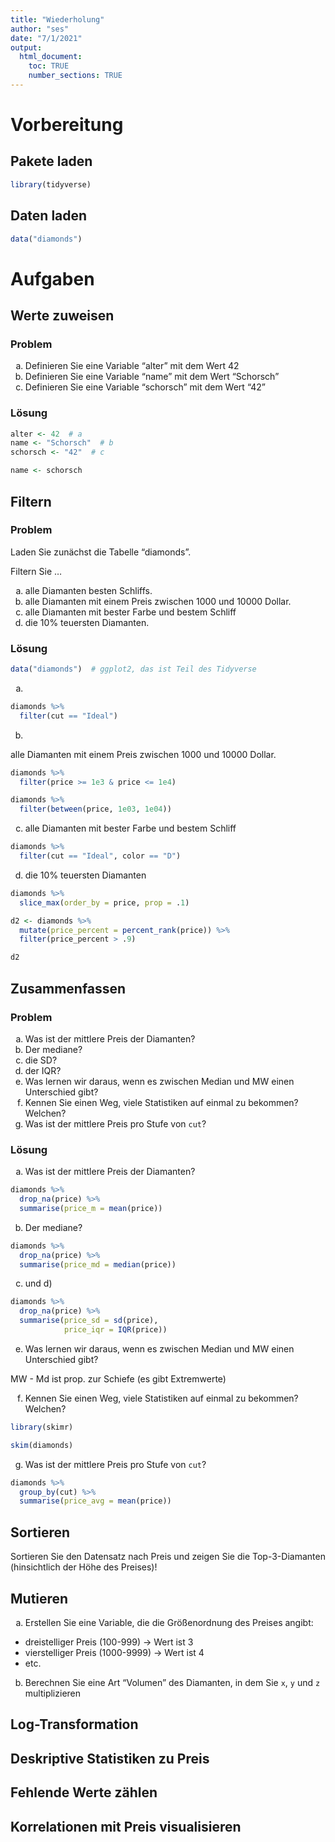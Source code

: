 ```yaml
---
title: "Wiederholung"
author: "ses"
date: "7/1/2021"
output: 
  html_document:
    toc: TRUE
    number_sections: TRUE
---
```






# Vorbereitung

## Pakete laden

```r
library(tidyverse)
```



## Daten laden

```r
data("diamonds")
```



# Aufgaben


## Werte zuweisen


### Problem

a) Definieren Sie eine Variable "alter" mit dem Wert 42
b) Definieren Sie eine Variable "name" mit dem Wert "Schorsch"
c) Definieren Sie eine Variable "schorsch" mit dem Wert "42"


### Lösung




```r
alter <- 42  # a
name <- "Schorsch"  # b
schorsch <- "42"  # c
```


```r
name <- schorsch
```



## Filtern


### Problem

Laden Sie zunächst die Tabelle "diamonds".



Filtern Sie ...

a) alle Diamanten besten Schliffs.
b) alle Diamanten mit einem Preis zwischen 1000 und 10000 Dollar.
c) alle Diamanten mit bester Farbe und bestem Schliff
d) die 10% teuersten Diamanten.


### Lösung

```r
data("diamonds")  # ggplot2, das ist Teil des Tidyverse
```


a)

```r
diamonds %>% 
  filter(cut == "Ideal")
```

b)


 alle Diamanten mit einem Preis zwischen 1000 und 10000 Dollar.
 
```r
diamonds %>% 
  filter(price >= 1e3 & price <= 1e4)
```


```r
diamonds %>% 
  filter(between(price, 1e03, 1e04))
```

 
c) alle Diamanten mit bester Farbe und bestem Schliff


```r
diamonds %>% 
  filter(cut == "Ideal", color == "D")
```



d) die 10% teuersten Diamanten

```r
diamonds %>% 
  slice_max(order_by = price, prop = .1)
```

```r
d2 <- diamonds %>% 
  mutate(price_percent = percent_rank(price)) %>% 
  filter(price_percent > .9)

d2
```



## Zusammenfassen



### Problem

a) Was ist der mittlere Preis der Diamanten?
b) Der mediane?
c) die SD?
d) der IQR?
e) Was lernen wir daraus, wenn es zwischen Median und MW einen Unterschied gibt?
f) Kennen Sie einen Weg, viele Statistiken auf einmal zu bekommen? Welchen?
g) Was ist der mittlere Preis pro Stufe von `cut`?



### Lösung

a) Was ist der mittlere Preis der Diamanten?


```r
diamonds %>% 
  drop_na(price) %>% 
  summarise(price_m = mean(price))
```

b) Der mediane?




```r
diamonds %>% 
  drop_na(price) %>% 
  summarise(price_md = median(price))
```


c) und d)




```r
diamonds %>% 
  drop_na(price) %>% 
  summarise(price_sd = sd(price),
            price_iqr = IQR(price))
```


e) Was lernen wir daraus, wenn es zwischen Median und MW einen Unterschied gibt?

MW - Md ist prop. zur Schiefe (es gibt Extremwerte)



f) Kennen Sie einen Weg, viele Statistiken auf einmal zu bekommen? Welchen?


```r
library(skimr)

skim(diamonds)
```



g) Was ist der mittlere Preis pro Stufe von `cut`?



```r
diamonds %>% 
  group_by(cut) %>% 
  summarise(price_avg = mean(price))
```






## Sortieren


Sortieren Sie den Datensatz nach Preis und zeigen Sie die Top-3-Diamanten (hinsichtlich der Höhe des Preises)!


## Mutieren

a) Erstellen Sie eine Variable, die die Größenordnung des Preises angibt: 
  - dreistelliger Preis (100-999) -> Wert ist 3
  - vierstelliger Preis (1000-9999) -> Wert ist 4 
  - etc.
b) Berechnen Sie eine Art "Volumen" des Diamanten, in dem Sie `x`, `y` und `z` multiplizieren


## Log-Transformation


## Deskriptive Statistiken zu Preis


## Fehlende Werte zählen


## Korrelationen mit Preis visualisieren






